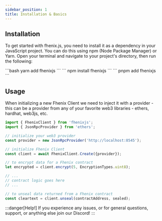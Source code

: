 ```yaml
---
sidebar_position: 1
title: Installation & Basics
---
```



## Installation

To get started with fhenix.js, you need to install it as a dependency in your JavaScript project. You can do this using npm (Node Package Manager) or Yarn. Open your terminal and navigate to your project's directory, then run the following:


<Tabs>
    <TabItem value="yarn" label="yarn">
        ```bash
        yarn add fhenixjs
        ```
    </TabItem>
    <TabItem value="npm" label="npm">
        ```
        npm install fhenixjs
        ```
    </TabItem>
    <TabItem value="pnpm" label="pnpm">
        ```
        pnpm add fhenixjs
        ```
    </TabItem>
</Tabs>

## Usage

When initializing a new Fhenix Client we need to inject it with a provider - this can be a provider from any of your favorite web3 libraries -
ethers, hardhat, web3js, etc.

```javascript
import { FhenixClient } from 'fhenixjs';
import { JsonRpcProvider } from 'ethers';

// initialize your web3 provider
const provider = new JsonRpcProvider('http://localhost:8545');

// initialize Fhenix Client
const client = await FhenixClient.Create({provider});

// to encrypt data for a Fhenix contract
let encrypted = client.encrypt(5, EncryptionTypes.uint8);

// ...
// contract logic goes here
// ...

// to unseal data returned from a Fhenix contract
const cleartext = client.unseal(contractAddress, sealed);
```

:::danger[Help!]
If you experience any issues, or for general questions, support, or anything else join our Discord!
:::
